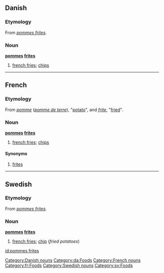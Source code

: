 ==Danish==

===Etymology===
From {{F.|da}} ''[[pommes frites]]''.

===Noun===
'''[[pommes]] [[frites]]'''

# [[french fries]]; [[chip]]s

[[Category:Danish nouns]]
[[Category:da:Foods]]

----

==French==

===Etymology===
From ''[[pomme]]'' (''[[pomme de terre]]''), "[[potato]]", and ''[[frite]]'', "[[fried]]".

===Noun===
'''[[pommes]] [[frites]]'''

# [[french fries]]; [[chip]]s

====Synonyms====
# [[frites]]

[[Category:French nouns]]
[[Category:fr:Foods]]

----

==Swedish==

===Etymology===
From {{F.|sv}} ''[[pommes frites]]''.

===Noun===
'''[[pommes]] [[frites]]'''

# [[french fries]]; [[chip]] (''fried potatoes'')

[[Category:Swedish nouns]]
[[Category:sv:Foods]]

[[id:pommes frites]]
